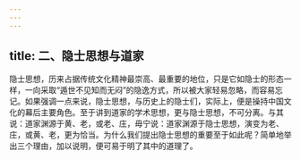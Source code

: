 ```yaml
---
---
---
```

title: 二、隐士思想与道家
---




隐士思想，历来占据传统文化精神最崇高、最重要的地位，只是它如隐士的形态一样，一向采取“遁世不见知而无闷”的隐逸方式，所以被大家轻易忽略，而容易忘记。如果强调一点来说，隐士思想，与历史上的隐士们，实际上，便是操持中国文化的幕后主要角色。至于讲到道家的学术思想，更与隐士思想，不可分离。与其说：道家渊源于黄、老，或老、庄，毋宁说：道家渊源于隐士思想，演变为老、庄，或黄、老，更为恰当。为什么我们提出隐士思想的重要至于如此呢？简单地举出三个理由，加以说明，便可易于明了其中的道理了。